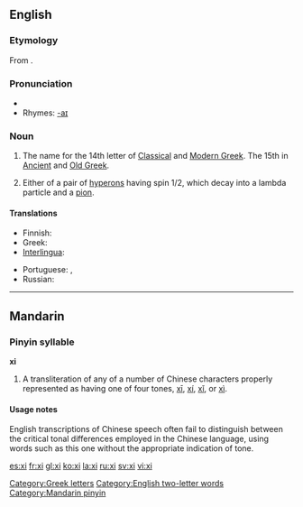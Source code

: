 {{see|XI|xī|xí|xǐ|xì}}
{{letter_disp2|nu|[[image:Greek_uc_xi.png|50px]][[image:Greek_lc_xi.png|30px]] |omicron|ξι|Ξ|ξ}}
==English==
===Etymology===
From {{AGr.}} '''{{polytonic|[[ξεῖ]], [[ξῖ]]}}'''.

===Pronunciation===
*{{audio|en-us-xi.ogg|Audio (US)}}
*Rhymes: [[Rhymes:English:-aɪ|-aɪ]]

===Noun===
{{en-noun}}

# The name for the 14th letter of [[Classical Greek|Classical]] and [[Modern Greek]].  The 15th in [[Ancient Greek|Ancient]] and [[Old Greek]].
# {{particles}} Either of a pair of [[hyperons]] having spin 1/2, which decay into a lambda particle and a [[pion]].

==== Translations ====
{{trans-top|Greek letter}}
*Finnish: {{t+|fi|ksii}}
*Greek: {{t+|el|ξι|n|sc=Grek}}
*[[Interlingua]]: {{t-|ia|xi|xs=Interlingua}}
{{trans-mid}}
*Portuguese: {{t-|pt|xi|m}}, {{t-|pt|csi|m}}
*Russian: {{t-|ru|кси|tr=ksi|sc=Cyrl}}
{{trans-bottom}}

[[Category:Greek letters]]
[[Category:English two-letter words]]

----

==Mandarin==
===Pinyin syllable===
'''xi'''
# A transliteration of any of a number of Chinese characters properly represented as having one of four tones, [[xī]], [[xí]], [[xǐ]], or [[xì]].

====Usage notes====
English transcriptions of Chinese speech often fail to distinguish between the critical tonal differences employed in the Chinese language, using words such as this one without the appropriate indication of tone.

[[Category:Mandarin pinyin]]

[[es:xi]]
[[fr:xi]]
[[gl:xi]]
[[ko:xi]]
[[la:xi]]
[[ru:xi]]
[[sv:xi]]
[[vi:xi]]